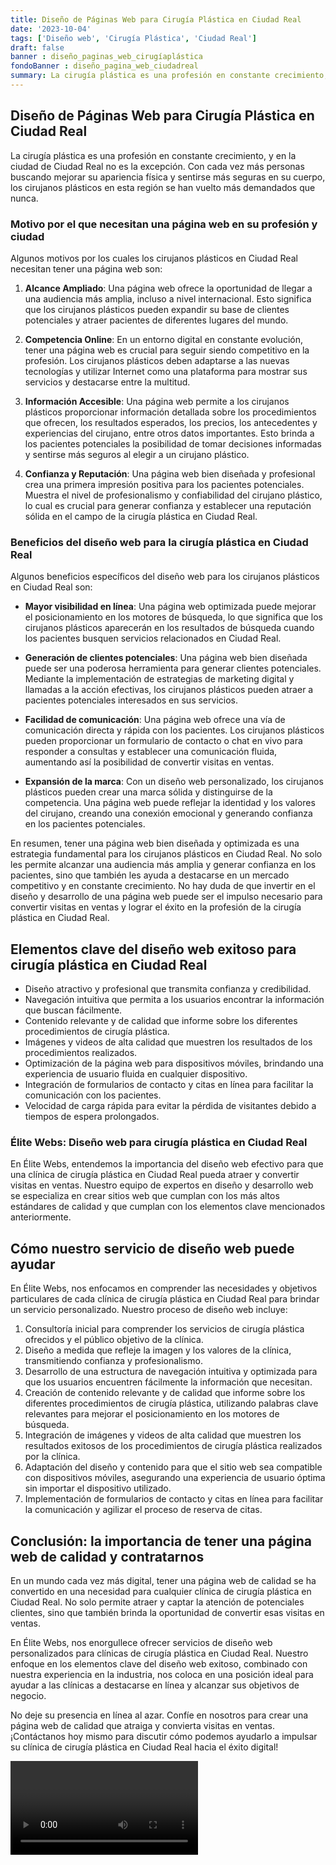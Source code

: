 ```yaml
---
title: Diseño de Páginas Web para Cirugía Plástica en Ciudad Real
date: '2023-10-04'
tags: ['Diseño web', 'Cirugía Plástica', 'Ciudad Real']
draft: false
banner : diseño_paginas_web_cirugíaplástica
fondoBanner : diseño_pagina_web_ciudadreal
summary: La cirugía plástica es una profesión en constante crecimiento, y en la ciudad de Ciudad Real no es la excepción. Con cada vez más personas buscando mejorar su apariencia física y sentirse más seguras en su cuerpo, los cirujanos plásticos en esta región se han vuelto más demandados que nunca.
---
```


## Diseño de Páginas Web para Cirugía Plástica en Ciudad Real

La cirugía plástica es una profesión en constante crecimiento, y en la ciudad de Ciudad Real no es la excepción. Con cada vez más personas buscando mejorar su apariencia física y sentirse más seguras en su cuerpo, los cirujanos plásticos en esta región se han vuelto más demandados que nunca.

### Motivo por el que necesitan una página web en su profesión y ciudad

Algunos motivos por los cuales los cirujanos plásticos en Ciudad Real necesitan tener una página web son:

1. **Alcance Ampliado**: Una página web ofrece la oportunidad de llegar a una audiencia más amplia, incluso a nivel internacional. Esto significa que los cirujanos plásticos pueden expandir su base de clientes potenciales y atraer pacientes de diferentes lugares del mundo.

2. **Competencia Online**: En un entorno digital en constante evolución, tener una página web es crucial para seguir siendo competitivo en la profesión. Los cirujanos plásticos deben adaptarse a las nuevas tecnologías y utilizar Internet como una plataforma para mostrar sus servicios y destacarse entre la multitud.

3. **Información Accesible**: Una página web permite a los cirujanos plásticos proporcionar información detallada sobre los procedimientos que ofrecen, los resultados esperados, los precios, los antecedentes y experiencias del cirujano, entre otros datos importantes. Esto brinda a los pacientes potenciales la posibilidad de tomar decisiones informadas y sentirse más seguros al elegir a un cirujano plástico.

4. **Confianza y Reputación**: Una página web bien diseñada y profesional crea una primera impresión positiva para los pacientes potenciales. Muestra el nivel de profesionalismo y confiabilidad del cirujano plástico, lo cual es crucial para generar confianza y establecer una reputación sólida en el campo de la cirugía plástica en Ciudad Real.

### Beneficios del diseño web para la cirugía plástica en Ciudad Real

Algunos beneficios específicos del diseño web para los cirujanos plásticos en Ciudad Real son:

- **Mayor visibilidad en línea**: Una página web optimizada puede mejorar el posicionamiento en los motores de búsqueda, lo que significa que los cirujanos plásticos aparecerán en los resultados de búsqueda cuando los pacientes busquen servicios relacionados en Ciudad Real.

- **Generación de clientes potenciales**: Una página web bien diseñada puede ser una poderosa herramienta para generar clientes potenciales. Mediante la implementación de estrategias de marketing digital y llamadas a la acción efectivas, los cirujanos plásticos pueden atraer a pacientes potenciales interesados en sus servicios.

- **Facilidad de comunicación**: Una página web ofrece una vía de comunicación directa y rápida con los pacientes. Los cirujanos plásticos pueden proporcionar un formulario de contacto o chat en vivo para responder a consultas y establecer una comunicación fluida, aumentando así la posibilidad de convertir visitas en ventas.

- **Expansión de la marca**: Con un diseño web personalizado, los cirujanos plásticos pueden crear una marca sólida y distinguirse de la competencia. Una página web puede reflejar la identidad y los valores del cirujano, creando una conexión emocional y generando confianza en los pacientes potenciales.

En resumen, tener una página web bien diseñada y optimizada es una estrategia fundamental para los cirujanos plásticos en Ciudad Real. No solo les permite alcanzar una audiencia más amplia y generar confianza en los pacientes, sino que también les ayuda a destacarse en un mercado competitivo y en constante crecimiento. No hay duda de que invertir en el diseño y desarrollo de una página web puede ser el impulso necesario para convertir visitas en ventas y lograr el éxito en la profesión de la cirugía plástica en Ciudad Real.

<GifSeo />

<Cta />

## Elementos clave del diseño web exitoso para cirugía plástica en Ciudad Real

- Diseño atractivo y profesional que transmita confianza y credibilidad.
- Navegación intuitiva que permita a los usuarios encontrar la información que buscan fácilmente.
- Contenido relevante y de calidad que informe sobre los diferentes procedimientos de cirugía plástica.
- Imágenes y videos de alta calidad que muestren los resultados de los procedimientos realizados.
- Optimización de la página web para dispositivos móviles, brindando una experiencia de usuario fluida en cualquier dispositivo.
- Integración de formularios de contacto y citas en línea para facilitar la comunicación con los pacientes.
- Velocidad de carga rápida para evitar la pérdida de visitantes debido a tiempos de espera prolongados.

### Élite Webs: Diseño web para cirugía plástica en Ciudad Real

En Élite Webs, entendemos la importancia del diseño web efectivo para que una clínica de cirugía plástica en Ciudad Real pueda atraer y convertir visitas en ventas. Nuestro equipo de expertos en diseño y desarrollo web se especializa en crear sitios web que cumplan con los más altos estándares de calidad y que cumplan con los elementos clave mencionados anteriormente.

## Cómo nuestro servicio de diseño web puede ayudar

En Élite Webs, nos enfocamos en comprender las necesidades y objetivos particulares de cada clínica de cirugía plástica en Ciudad Real para brindar un servicio personalizado. Nuestro proceso de diseño web incluye:

1. Consultoría inicial para comprender los servicios de cirugía plástica ofrecidos y el público objetivo de la clínica.
2. Diseño a medida que refleje la imagen y los valores de la clínica, transmitiendo confianza y profesionalismo.
3. Desarrollo de una estructura de navegación intuitiva y optimizada para que los usuarios encuentren fácilmente la información que necesitan.
4. Creación de contenido relevante y de calidad que informe sobre los diferentes procedimientos de cirugía plástica, utilizando palabras clave relevantes para mejorar el posicionamiento en los motores de búsqueda.
5. Integración de imágenes y videos de alta calidad que muestren los resultados exitosos de los procedimientos de cirugía plástica realizados por la clínica.
6. Adaptación del diseño y contenido para que el sitio web sea compatible con dispositivos móviles, asegurando una experiencia de usuario óptima sin importar el dispositivo utilizado.
7. Implementación de formularios de contacto y citas en línea para facilitar la comunicación y agilizar el proceso de reserva de citas.

## Conclusión: la importancia de tener una página web de calidad y contratarnos

En un mundo cada vez más digital, tener una página web de calidad se ha convertido en una necesidad para cualquier clínica de cirugía plástica en Ciudad Real. No solo permite atraer y captar la atención de potenciales clientes, sino que también brinda la oportunidad de convertir esas visitas en ventas.

En Élite Webs, nos enorgullece ofrecer servicios de diseño web personalizados para clínicas de cirugía plástica en Ciudad Real. Nuestro enfoque en los elementos clave del diseño web exitoso, combinado con nuestra experiencia en la industria, nos coloca en una posición ideal para ayudar a las clínicas a destacarse en línea y alcanzar sus objetivos de negocio.

No deje su presencia en línea al azar. Confíe en nosotros para crear una página web de calidad que atraiga y convierta visitas en ventas. ¡Contáctanos hoy mismo para discutir cómo podemos ayudarlo a impulsar su clínica de cirugía plástica en Ciudad Real hacia el éxito digital!

<Video />

<CtaBot job='Cirugía Plástica' city='Ciudad Real'/>

<Gmaps query='Ciudad Real+españa+maps' />